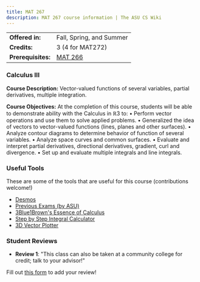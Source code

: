 ```yaml
---
title: MAT 267
description: MAT 267 course information | The ASU CS Wiki
---
```


|  |  |
|-----------|---------|
| **Offered in:** | Fall, Spring, and Summer |
| **Credits:** | 3 (4 for MAT272) |
| **Prerequisites:** | [MAT 266](/courses/mat-266) |


### Calculus III

**Course Description:** 
Vector-valued functions of several variables, partial derivatives, multiple integration.

**Course Objectives:**
At the completion of this course, students will be able to demonstrate ability with the Calculus in ℝ3
to:
• Perform vector operations and use them to solve applied problems.
• Generalized the idea of vectors to vector-valued functions (lines, planes and other surfaces).
• Analyze contour diagrams to determine behavior of function of several variables.
• Analyze space curves and common surfaces.
• Evaluate and interpret partial derivatives, directional derivatives, gradient, curl and divergence.
• Set up and evaluate multiple integrals and line integrals.

### Useful Tools
These are some of the tools that are useful for this course (contributions welcome!)
- [Desmos](https://www.desmos.com/)
- [Previous Exams (by ASU)](https://math.asu.edu/mat267)
- [3Blue1Brown's Essence of Calculus](https://www.youtube.com/playlist?list=PLZHQObOWTQDMsr9K-rj53DwVRMYO3t5Yr)
- [Step by Step Integral Calculator](https://www.integral-calculator.com/)
- [3D Vector Plotter](https://academo.org/demos/3d-vector-plotter/)

### Student Reviews

- **Review 1**: "This class can also be taken at a community college for credit; talk to your advisor!"

Fill out [this form](https://asusoda.notion.site/24447e6424688029a425ed9c535c44cf?pvs=105) to add your review!
